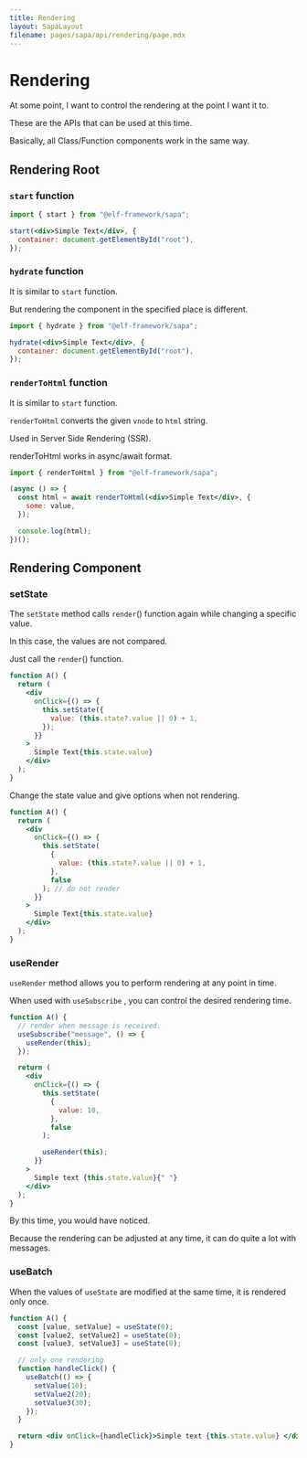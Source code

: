 ```yaml
---
title: Rendering
layout: SapaLayout
filename: pages/sapa/api/rendering/page.mdx
---
```


# Rendering

At some point, I want to control the rendering at the point I want it to.

These are the APIs that can be used at this time.

Basically, all Class/Function components work in the same way.

## Rendering Root

### `start` function

```jsx {3}
import { start } from "@elf-framework/sapa";

start(<div>Simple Text</div>, {
  container: document.getElementById("root"),
});
```

### `hydrate` function

It is similar to `start` function.

But rendering the component in the specified place is different.

```jsx {3}
import { hydrate } from "@elf-framework/sapa";

hydrate(<div>Simple Text</div>, {
  container: document.getElementById("root"),
});
```

### `renderToHtml` function

It is similar to `start` function.

`renderToHtml` converts the given `vnode` to `html` string.

Used in Server Side Rendering (SSR).

renderToHtml works in async/await format.

```jsx {4}
import { renderToHtml } from "@elf-framework/sapa";

(async () => {
  const html = await renderToHtml(<div>Simple Text</div>, {
    some: value,
  });

  console.log(html);
})();
```

## Rendering Component

### setState

The `setState` method calls `render`() function again while changing a specific value.

In this case, the values ​​are not compared.

Just call the `render`() function.

```jsx {3-5}
function A() {
  return (
    <div
      onClick={() => {
        this.setState({
          value: (this.state?.value || 0) + 1,
        });
      }}
    >
      Simple Text{this.state.value}
    </div>
  );
}
```

Change the state value and give options when not rendering.

```jsx {5}
function A() {
  return (
    <div
      onClick={() => {
        this.setState(
          {
            value: (this.state?.value || 0) + 1,
          },
          false
        ); // do not render
      }}
    >
      Simple Text{this.state.value}
    </div>
  );
}
```

### useRender

`useRender` method allows you to perform rendering at any point in time.

When used with `useSubscribe` , you can control the desired rendering time.

```jsx {4, 10, 13}
function A() {
  // render when message is received.
  useSubscribe("message", () => {
    useRender(this);
  });

  return (
    <div
      onClick={() => {
        this.setState(
          {
            value: 10,
          },
          false
        );

        useRender(this);
      }}
    >
      Simple text {this.state.value}{" "}
    </div>
  );
}
```

By this time, you would have noticed.

Because the rendering can be adjusted at any time, it can do quite a lot with messages.

### useBatch

When the values ​​of `useState` are modified at the same time, it is rendered only once.

```jsx
function A() {
  const [value, setValue] = useState(0);
  const [value2, setValue2] = useState(0);
  const [value3, setValue3] = useState(0);

  // only one rendering
  function handleClick() {
    useBatch(() => {
      setValue(10);
      setValue2(20);
      setValue3(30);
    });
  }

  return <div onClick={handleClick}>Simple text {this.state.value} </div>;
}
```

